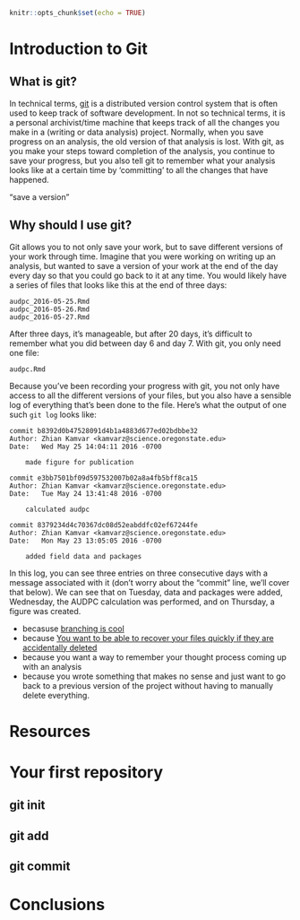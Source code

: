 ```r
knitr::opts_chunk$set(echo = TRUE)
```

# Introduction to Git



## What is git?

In technical terms, [git](https://git-scm.com/) is a distributed version control
system that is often used to keep track of software development. In not so
technical terms, it is a personal archivist/time machine that keeps track of all
the changes you make in a (writing or data analysis) project. Normally, when you
save progress on an analysis, the old version of that analysis is
lost. With git, as you make your steps toward completion of the analysis, you continue to save your progress, but you also tell git to remember what your analysis looks like at a certain time by 'committing' to all the changes that have happened. 





"save a version"

## Why should I use git?

Git allows you to not only save your work, but to save different versions of your work through time. Imagine that you were working on writing up an analysis, but wanted to save a version of your work at the end of the day every day so that you could go back to it at any time. You would likely have a series of files that looks like this at the end of three days:

```
audpc_2016-05-25.Rmd
audpc_2016-05-26.Rmd
audpc_2016-05-27.Rmd
```

After three days, it's manageable, but after 20 days, it's difficult to remember what you did between day 6 and day 7. With git, you only need one file:

```
audpc.Rmd
```

Because you've been recording your progress with git, you not only have access to all the different versions of your files, but you also have a sensible log of everything that's been done to the file. Here's what the output of one such `git log` looks like:

```
commit b8392d0b47528091d4b1a4883d677ed02bdbbe32
Author: Zhian Kamvar <kamvarz@science.oregonstate.edu>
Date:   Wed May 25 14:04:11 2016 -0700

    made figure for publication

commit e3bb7501bf09d597532007b02a8a4fb5bff8ca15
Author: Zhian Kamvar <kamvarz@science.oregonstate.edu>
Date:   Tue May 24 13:41:48 2016 -0700

    calculated audpc

commit 8379234d4c70367dc08d52eabddfc02ef67244fe
Author: Zhian Kamvar <kamvarz@science.oregonstate.edu>
Date:   Mon May 23 13:05:05 2016 -0700

    added field data and packages
```

In this log, you can see three entries on three consecutive days with a message associated with it (don't worry about the "commit" line, we'll cover that below). We can see that on Tuesday, data and packages were added, Wednesday, the AUDPC calculation was performed, and on Thursday, a figure was created.

- becasuse [branching is cool](http://imgur.com/YG8In8X)
- because [You want to be able to recover your files quickly if they are accidentally deleted](https://elizabethwickes.com/2016/05/10/how-i-use-github-in-500-words/)
- because you want a way to remember your thought process coming up with an analysis
- because you wrote something that makes no sense and just want to go back to a previous version of the project without having to manually delete everything.

# Resources



# Your first repository

## git init

## git add

## git commit

# Conclusions
